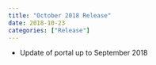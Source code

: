 ```yaml
---
title: "October 2018 Release"
date: 2018-10-23
categories: ["Release"]
---
```


* Update of portal up to September 2018